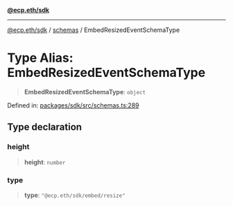 [**@ecp.eth/sdk**](/sdk-reference/index.mdx)

***

[@ecp.eth/sdk](/sdk-reference/index.mdx) / [schemas](/sdk-reference/schemas/index.mdx) / EmbedResizedEventSchemaType

# Type Alias: EmbedResizedEventSchemaType

> **EmbedResizedEventSchemaType**: `object`

Defined in: [packages/sdk/src/schemas.ts:289](https://github.com/ecp-eth/comments-monorepo/blob/main/packages/sdk/src/schemas.ts#L289)

## Type declaration

### height

> **height**: `number`

### type

> **type**: `"@ecp.eth/sdk/embed/resize"`
